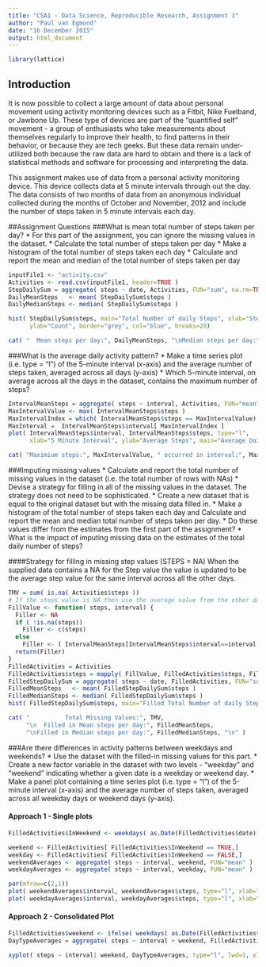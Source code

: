 ```yaml
---
title: "C5A1 - Data Science, Reproducible Research, Assignment 1"
author: "Paul van Egmond"
date: "16 December 2015"
output: html_document
---
```

```r
library(lattice)
```


Introduction
--
It is now possible to collect a large amount of data about personal movement using activity monitoring devices such as a Fitbit, Nike Fuelband, or Jawbone Up. These type of devices are part of the "quantified self" movement - a group of enthusiasts who take measurements about themselves regularly to improve their health, to find patterns in their behavior, or because they are tech geeks. But these data remain under-utilized both because the raw data are hard to obtain and there is a lack of statistical methods and software for processing and interpreting the data.

This assignment makes use of data from a personal activity monitoring device. This device collects data at 5 minute intervals through out the day. The data consists of two months of data from an anonymous individual collected during the months of October and November, 2012 and include the number of steps taken in 5 minute intervals each day.

##Assignment Questions 
###What is mean total number of steps taken per day?
* For this part of the assignment, you can ignore the missing values in the dataset.
* Calculate the total number of steps taken per day
* Make a histogram of the total number of steps taken each day
* Calculate and report the mean and median of the total number of steps taken per day

```r
inputFile1 <- "activity.csv"
Activities <- read.csv(inputFile1, header=TRUE )  
StepDailySum = aggregate( steps ~ date, Activities, FUN="sum", na.rm=TRUE )
DailyMeanSteps   <- mean( StepDailySum$steps )
DailyMedianSteps <- median( StepDailySum$steps )

hist( StepDailySum$steps, main="Total Number of daily Steps", xlab="Steps", 
      ylab="Count", border="grey", col="blue", breaks=20)
```

```r
cat( "  Mean steps per day:", DailyMeanSteps, "\nMedian steps per day:", DailyMedianSteps, "\n" )
```

###What is the average daily activity pattern?
* Make a time series plot (i.e. type = "l") of the 5-minute interval (x-axis) and the average number of steps taken, averaged across all days (y-axis)
* Which 5-minute interval, on average across all the days in the dataset, contains the maximum number of steps?

```r
IntervalMeanSteps = aggregate( steps ~ interval, Activities, FUN="mean", na.rm=TRUE )
MaxIntervalValue <- max( IntervalMeanSteps$steps )
MaxIntervalIndex = which( IntervalMeanSteps$steps == MaxIntervalValue)
MaxInterval =  IntervalMeanSteps$interval[ MaxIntervalIndex ]
plot( IntervalMeanSteps$interval, IntervalMeanSteps$steps, type="l", 
      xlab="5 Minute Interval", ylab="Average Steps", main="Average Daily Activity Pattern" )
```

```r
cat( "Maximium steps:", MaxIntervalValue, " occurred in interval:", MaxInterval, "\n" )
```

###Imputing missing values
* Calculate and report the total number of missing values in the dataset (i.e. the total number of rows with NAs)
* Devise a strategy for filling in all of the missing values in the dataset. The strategy does not need to be sophisticated. 
* Create a new dataset that is equal to the original dataset but with the missing data filled in.
* Make a histogram of the total number of steps taken each day and Calculate and report the mean and median total number of steps taken per day. 
* Do these values differ from the estimates from the first part of the assignment? 
* What is the impact of imputing missing data on the estimates of the total daily number of steps?

####Strategy for filling in missing step values (STEPS = NA)
When the supplied data contains a NA for the Step value the value is updated to be the average step value for the same interval across all the other days. 

```r
TMV = sum( is.na( Activities$steps ))
# If the steps value is NA then use the average value from the other days.
FillValue <- function( steps, interval) {
  Filler <- NA
  if ( !is.na(steps))
    Filler <- c(steps)
  else
    Filler <- ( IntervalMeanSteps[IntervalMeanSteps$interval==interval, "steps"])
  return(Filler)
}
FilledActivities = Activities
FilledActivities$steps = mapply( FillValue, FilledActivities$steps, FilledActivities$interval )
FilledStepDailySum = aggregate( steps ~ date, FilledActivities, FUN="sum", na.rm=TRUE )
FilledMeanSteps   <- mean( FilledStepDailySum$steps )
FilledMedianSteps <- median( FilledStepDailySum$steps )
hist( FilledStepDailySum$steps, main="Filled Total Number of daily Steps", xlab="Steps", ylab="Count", border="grey", col="blue", breaks=20)
```

```r
cat( "          Total Missing Values:", TMV, 
     "\n  Filled in Mean steps per day:", FilledMeanSteps, 
     "\nFilled in Median steps per day:", FilledMedianSteps, "\n" )
```

###Are there differences in activity patterns between weekdays and weekends?
* Use the dataset with the filled-in missing values for this part.
* Create a new factor variable in the dataset with two levels - "weekday" and "weekend" indicating whether a given date is a weekday or weekend day.
* Make a panel plot containing a time series plot (i.e. type = "l") of the 5-minute interval (x-axis) and the average number of steps taken, averaged across all weekday days or weekend days (y-axis). 

#### Approach 1 - Single plots
```r
FilledActivities$InWeekend <- weekdays( as.Date(FilledActivities$date)) %in% c("Saturday","Sunday")

weekend <- FilledActivities[ FilledActivities$InWeekend == TRUE,]
weekday <- FilledActivities[ FilledActivities$InWeekend == FALSE,]
weekendAverages <- aggregate( steps ~ interval, weekend, FUN="mean" )
weekdayAverages <- aggregate( steps ~ interval, weekday, FUN="mean" )

par(mfrow=c(2,1))
plot( weekendAverages$interval, weekendAverages$steps, type="l", xlab="5 Minute Interval", ylab="Average Steps", main="Weekend" )
plot( weekdayAverages$interval, weekdayAverages$steps, type="l", xlab="5 Minute Interval", ylab="Average Steps", main="Weekday" ) 

```

#### Approach 2 - Consolidated Plot
```r
FilledActivities$weekend <- ifelse( weekdays( as.Date(FilledActivities$date)) %in% c("Saturday","Sunday"), "weekend", "weekday")
DayTypeAverages = aggregate( steps ~ interval + weekend, FilledActivities, FUN="mean", na.rm=TRUE )

xyplot( steps ~ interval| weekend, DayTypeAverages, type="l", lwd=1, xlab="5 Minute Interval", ylab="Average Steps", layout=c(1,2)) 

```

